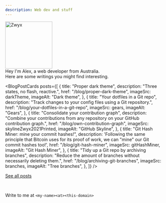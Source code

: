```yaml
---
description: Web dev and stuff
---
```



<div class="zwyx-main-page" />

<div style={{ height: "48px" }} />

<Image src={zwyx} alt="Zwyx" width="150px" borderRadius="150px" />

<div style={{ margin: "48px", textAlign: "center" }}>
	<div style={{ fontSize: "1.5rem" }}>
		Hey I'm Alex, a web developer from Australia.
	</div>
	<div style={{ margin: "24px", fontSize: "1.2rem" }}>
		Here are some writings you might find interesting.
	</div>
</div>

<BlogPostCards
	posts={[
		{
			title: "Proper dark theme",
			description: "Three states, no flash, reactive.",
			href: "/blog/proper-dark-theme",
			imageSrc: darkTheme,
			imageAlt: "Dark theme",
		},
		{
			title: "Your dotfiles in a Git repo",
			description: "Track changes to your config files using a Git repository.",
			href: "/blog/your-dotfiles-in-a-git-repo",
			imageSrc: gears,
			imageAlt: "Gears",
		},
		{
			title: "Consolidate your contribution graph",
			description:
				"Combine your contributions from any repository on your GitHub contribution graph.",
			href: "/blog/own-contribution-graph",
			imageSrc: skylineZwyx2021Printed,
			imageAlt: "GitHub Skyline",
		},
		{
			title: "Git Hash Miner: mine your commit hashes!",
			description:
				'Following the same principle that Bitcoin uses for its proof of work, we can "mine" our Git commit hashes too!',
			href: "/blog/git-hash-miner",
			imageSrc: gitHashMiner,
			imageAlt: "Git Hash Miner",
		},
		{
			title: "Tidy up a Git repo by archiving branches",
			description:
				"Reduce the amount of branches without necessarily deleting them.",
			href: "/blog/archiving-git-branches",
			imageSrc: branches,
			imageAlt: "Tree branches",
		},
	]}
/>

<div style={{ marginTop: "48px", textAlign: "center" }}>

[See all posts](/blog)

<br />

Write to me at `<my-name><at><this-domain>`

<br />

</div>
